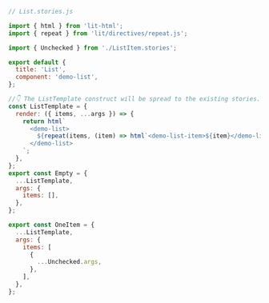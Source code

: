```js
// List.stories.js

import { html } from 'lit-html';
import { repeat } from 'lit/directives/repeat.js';

import { Unchecked } from './ListItem.stories';

export default {
  title: 'List',
  component: 'demo-list',
};

//👇 The ListTemplate construct will be spread to the existing stories.
const ListTemplate = {
  render: ({ items, ...args }) => {
    return html`
      <demo-list>
        ${repeat(items, (item) => html`<demo-list-item>${item}</demo-list-item>`)}
      </demo-list>
    `;
  },
};
export const Empty = {
  ...ListTemplate,
  args: {
    items: [],
  },
};

export const OneItem = {
  ...ListTemplate,
  args: {
    items: [
      {
        ...Unchecked.args,
      },
    ],
  },
};
```
